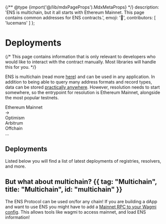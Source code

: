 {/** @type {import('@/lib/mdxPageProps').MdxMetaProps} */}
    description: 'ENS is multichain, but it all starts with Ethereum Mainnet. This page contains common addresses for ENS contracts.',
    emoji: '📰',
    contributors: [
        'lucemans'
    ]
};

# Deployments

{/* <Note>
    This page contains information that is only relevant to developers who would
    like to interact with the contract manually. Most libraries will handle this
    for you.
</Note> */}

ENS is multichain (read more [here](/learn/multichain)) and can be used in any application.
In addition to being able to query many address formats and record types, data can be stored [practically anywhere](/learn/ccip).
However, resolution needs to start somewhere, so the entrypoint for resolution is Ethereum Mainnet, alongside the most popular testnets.

<div className="card1 p-4 flex justify-center gap-2">
    <div>
    Ethereum Mainnet
    </div>
    <div>
    ->
    </div>
    <div>
        <div>
            Optimism
        </div>
        <div>
            Arbitrum
        </div>
        <div>
            Offchain
        </div>
        <div>
            ...
        </div>
    </div>
</div>

## Deployments

Listed below you will find a list of latest deployments of registries, resolvers, and more.

<ChainDeployments />

## But what about multichain? {{ tag: "Multichain", title: "Multichain", id: "multichain" }}

The ENS Protocol can be used on/for any chain! If you are building a dApp and want to use ENS you might have to add a [Mainnet RPC to your Wagmi config](/web/libraries).
This allows tools like wagmi to access mainnet, and load ENS information!

<EmbedLink
    title="Layer 2 & Offchain"
    description="Learn more about ENS on Layer 2 and Offchain solutions"
    href="/learn/ccip"
/>
